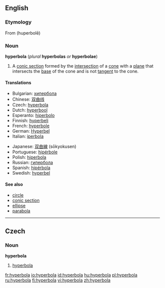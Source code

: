 ==English==

===Etymology===
From {{AGr.}} '''{{polytonic|[[ὑπερβολή]]}}''' (huperbolē)

===Noun===
{{wikipedia}}
'''hyperbola''' (''plural'' '''hyperbolas''' ''or'' '''hyperbolae''')

# {{geometry}} A [[conic section]] formed by the [[intersection]] of a [[cone]] with a [[plane]] that intersects the [[base]] of the cone and is not [[tangent]] to the cone.

====Translations====
{{trans-top|geometric curve}}
*Bulgarian: [[хипербола]] {{f}}
*Chinese: [[双曲线]]
*Czech: [[hyperbola#Czech|hyperbola]] {{f}}
*Dutch: [[hyperbool]] {{m}}
*Esperanto: [[hiperbolo]]
*Finnish: [[hyperbeli]]
*French: [[hyperbole]] {{f}}
*German: [[Hyperbel]] {{f}}
*Italian: [[iperbola]] {{f}}
{{trans-mid}}
*Japanese: [[双曲線]] (sōkyokusen)
*Portuguese: [[hipérbole]] {{f}}
*Polish: [[hiperbola]]
*Russian: [[гипербола]]
*Spanish: [[hipérbola]] {{f}}
*Swedish: [[hyperbel]] {{c}}
{{trans-bottom}}

====See also====
*[[circle]]
*[[conic section]]
*[[ellipse]]
*[[parabola]]

----

==Czech==

===Noun===
'''hyperbola''' {{f}}

# [[hyperbola#English|hyperbola]]

[[fr:hyperbola]]
[[io:hyperbola]]
[[id:hyperbola]]
[[hu:hyperbola]]
[[pl:hyperbola]]
[[ru:hyperbola]]
[[fi:hyperbola]]
[[vi:hyperbola]]
[[zh:hyperbola]]